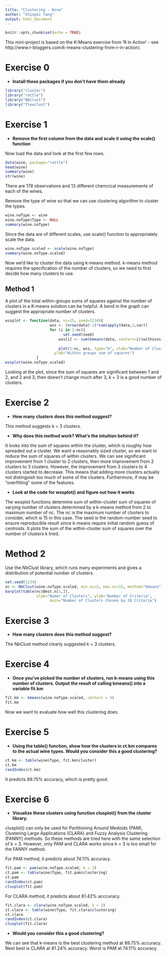 ```yaml
---
title: "Clustering - Wine"
author: "Chinpei Tang"
output: html_document
---
```


```r
knitr::opts_chunk$set(echo = TRUE)
```

This mini-project is based on the K-Means exercise from 'R in Action' - see http://www.r-bloggers.com/k-means-clustering-from-r-in-action/.

# Exercise 0

* **Install these packages if you don't have them already**

```r
library("cluster")
library("rattle")
library("NbClust")
library("flexclust")
```

# Exercise 1

* **Remove the first column from the data and scale it using the scale() function**

Now load the data and look at the first few rows.
```r
data(wine, package="rattle")
head(wine)
summary(wine)
str(wine)
```

There are 178 observations and 13 different chemcical measurements of each of the wines.

Remove the type of wine so that we can use clustering algorithm to cluster the types.
```r
wine.noType <- wine
wine.noType$Type <- NULL
summary(wine.noType)
```

Since the data are of different scales, use scale() function to appropriately scale the data.
```r
wine.noType.scaled <- scale(wine.noType)
summary(wine.noType.scaled)
```

Now we'd like to cluster the data using k-means method. k-means method requires the specification of the number of clusters, so we need to first decide how many clusters to use.

## Method 1

A plot of the total within-groups sums of squares against the number of clusters in a K-means solution can be helpful. A bend in the graph can suggest the appropriate number of clusters. 

```r
wssplot <- function(data, nc=15, seed=1234){
                    wss <- (nrow(data)-1)*sum(apply(data,2,var))
               	    for (i in 2:nc){
		                  set.seed(seed)
	                    wss[i] <- sum(kmeans(data, centers=i)$withinss)}
	                
		                plot(1:nc, wss, type="b", xlab="Number of Clusters",
                      ylab="Within groups sum of squares")
	          }
wssplot(wine.noType.scaled)
```

Looking at the plot, since the sum of squares are significant between 1 and 2, and 2 and 3, then doesn't change much after 3, k = 3 is a good number of clusters.

# Exercise 2

* **How many clusters does this method suggest?**

This method suggests k = 3 clusters.

* **Why does this method work? What's the intuition behind it?**

It looks into the sum of squares within the cluster, which is roughly how spreaded out a cluster. We want a reasonably sized cluster, so we want to reduce the sum of squares of within clusters. We can see significant improvement from 1 cluster to 2 clusters, then more improvement from 2 clusters to 3 clusters. However, the improvement from 3 clusters to 4 clusters started to decrease. This means that adding more clusters actually not distinguish too much of some of the clusters. Furthermore, if may be "overfitting" some of the features.

* **Look at the code for wssplot() and figure out how it works**

The wssplot functions determine sum of within-cluster sum of squares of varying number of clusters determined by a k-means method from 2 to maximum number of nc. The nc is the maximum number of clusters to consider, which is 15 in this case. The seed is the random-number seed to ensure reproducible result since k-means require initial random guess of centroids. It plots the sum of the within-cluster sum of squares over the number of clusters k tried.

# Method 2

Use the NbClust library, which runs many experiments and gives a distribution of potential number of clusters.

```r
set.seed(1234)
nc <- NbClust(wine.noType.scaled, min.nc=2, max.nc=15, method="kmeans")
barplot(table(nc$Best.n[1,]),
	          xlab="Numer of Clusters", ylab="Number of Criteria",
		            main="Number of Clusters Chosen by 26 Criteria")
```

# Exercise 3

* **How many clusters does this method suggest?**

The NbClust method clearly suggested k = 3 clusters.

# Exercise 4 

* **Once you've picked the number of clusters, run k-means using this number of clusters. Output the result of calling kmeans() into a variable fit.km**

```r
fit.km <- kmeans(wine.noType.scaled, centers = 3)
fit.km
```

Now we want to evaluate how well this clustering does.

# Exercise 5

* **Using the table() function, show how the clusters in ct.km compares to the actual wine types. Would you consider this a good clustering?**

```r
ct.km <- table(wine$Type, fit.km$cluster)
ct.km
randIndex(ct.km)
```

It predicts 89.75% accuracy, which is pretty good.

# Exercise 6

* **Visualize these clusters using  function clusplot() from the cluster library.**

clusplot() can only be used for Partitioning Around Medoids (PAM), Clustering Large Applications (CLARA) and Fuzzy Analysis Clustering (FANNY) methods. So these methods are tried here with the same selection of k = 3. However, only PAM and CLARA works since k = 3 is too small for the FANNY method.

For PAM method, it predicts about 74.11% accuracy.
```r
fit.pam <- pam(wine.noType.scaled, k = 3)
ct.pam <- table(wine$Type, fit.pam$clustering)
ct.pam
randIndex(ct.pam)
clusplot(fit.pam)
```

For CLARA method, it predicts about 81.42% acccuracy.
```r
fit.clara <- clara(wine.noType.scaled, k = 3)
ct.clara <- table(wine$Type, fit.clara$clustering)
ct.clara
randIndex(ct.clara)
clusplot(fit.clara)
```

* **Would you consider this a good clustering?**

We can see that k-means is the best clustering method at 89.75% accuracy. Next best is CLARA at 81.24% accuracy. Worst is PAM at 74.11% accuracy.